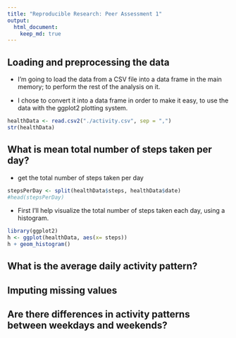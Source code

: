 ```yaml
---
title: "Reproducible Research: Peer Assessment 1"
output: 
  html_document:
    keep_md: true
---
```



## Loading and preprocessing the data

* I'm going to load the data from a CSV file into a data frame in the main memory; to perform the rest of the analysis on it.

* I chose to convert it into a data frame in order to make it easy, to use the data with the ggplot2 plotting system.

```r
healthData <- read.csv2("./activity.csv", sep = ",")
str(healthData)
```

## What is mean total number of steps taken per day?

* get the total number of steps taken per day

```r
stepsPerDay <- split(healthData$steps, healthData$date)
#head(stepsPerDay)
```

* First I'll help visualize the total number of steps taken each day, using a histogram.

```r
library(ggplot2)
h <- ggplot(healthData, aes(x= steps))
h + geom_histogram()
```



## What is the average daily activity pattern?



## Imputing missing values



## Are there differences in activity patterns between weekdays and weekends?
